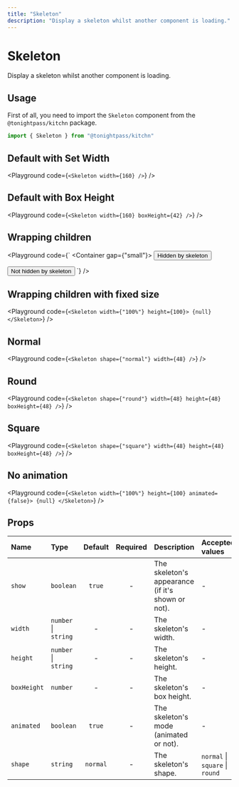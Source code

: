 ```yaml
---
title: "Skeleton"
description: "Display a skeleton whilst another component is loading."
---
```



# Skeleton

Display a skeleton whilst another component is loading.

## Usage

First of all, you need to import the `Skeleton` component from the `@tonightpass/kitchn` package.

```js
import { Skeleton } from "@tonightpass/kitchn"
```

## Default with Set Width

<Playground
  code={`
  <Skeleton width={160} />
`}
/>

## Default with Box Height

<Playground
  code={`
  <Skeleton width={160} boxHeight={42} />
`}
/>

## Wrapping children

<Playground
  code={`
<Container gap={"small"}>
  <Container>
    <Skeleton>
      <Button>Hidden by skeleton</Button>
    </Skeleton>
  </Container>
  
  <Container>
    <Skeleton show={false}>
      <Button>Not hidden by skeleton</Button>
    </Skeleton>
  </Container>
</Container>
`}
/>

## Wrapping children with fixed size

<Playground
  code={`
<Skeleton width={"100%"} height={100}>
  {null}
</Skeleton>
`}
/>

## Normal

<Playground
  code={`
<Skeleton shape={"normal"} width={48} />
`}
/>

## Round

<Playground
  code={`
<Skeleton shape={"round"} width={48} height={48} boxHeight={48} />
`}
/>

## Square

<Playground
  code={`
<Skeleton shape={"square"} width={48} height={48} boxHeight={48} />
`}
/>

## No animation

<Playground
  code={`
<Skeleton width={"100%"} height={100} animated={false}>
  {null}
</Skeleton>
`}
/>

## Props

| Name | Type | Default | Required | Description | Accepted values |
| :--- | :--- | :-----: | :------: | :---------- | :-------------- |
| `show` | `boolean` | `true` | - | The skeleton's appearance (if it's shown or not). | - |
| `width` | `number` \| `string` | - | - | The skeleton's width. | - |
| `height` | `number` \| `string` | - | - | The skeleton's height. | - |
| `boxHeight` | `number` | - | - | The skeleton's box height. | - |
| `animated` | `boolean` | `true` | - | The skeleton's mode (animated or not). | - |
| `shape` | `string` | `normal` | - | The skeleton's shape. | `normal` \| `square` \| `round` |